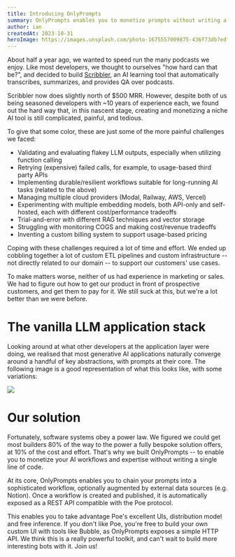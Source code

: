 ```yaml
---
title: Introducing OnlyPrompts
summary: OnlyPrompts enables you to monetize prompts without writing a single line of code.
author: ian
createdAt: 2023-10-31
heroImage: https://images.unsplash.com/photo-1675557009875-436f73db7edf?q=80&w=3540&auto=format&fit=crop
---
```


About half a year ago, we wanted to speed run the many podcasts we enjoy. Like most developers, we thought to ourselves "how hard can that be?", and decided to build [Scribbler](https://scribbler.so), an AI learning tool that automatically transcribes, summarizes, and provides QA over podcasts.

Scribbler now does slightly north of $500 MRR. However, despite both of us being seasoned developers with ~10 years of experience each, we found out the hard way that, in this nascent stage, creating and monetizing a niche AI tool is still complicated, painful, and tedious.

To give that some color, these are just some of the more painful challenges we faced:

- Validating and evaluating flakey LLM outputs, especially when utilizing function calling
- Retrying (expensive) failed calls, for example, to usage-based third party APIs
- Implementing durable/resilient workflows suitable for long-running AI tasks (related to the above)
- Managing multiple cloud providers (Modal, Railway, AWS, Vercel)
- Experimenting with multiple embedding models, both API-only and self-hosted, each with different cost/performance tradeoffs
- Trial-and-error with different RAG techniques and vector storage
- Struggling with monitoring COGS and making cost/revenue tradeoffs
- Inventing a custom billing system to support usage-based pricing

Coping with these challenges required a lot of time and effort. We ended up cobbling together a lot of custom ETL pipelines and custom infrastructure -- not directly related to our domain -- to support our customers' use cases.

To make matters worse, neither of us had experience in marketing or sales. We had to figure out how to get our product in front of prospective customers, and get them to pay for it. We still suck at this, but we're a lot better than we were before.

# The vanilla LLM application stack

Looking around at what other developers at the application layer were doing, we realised that most generative AI applications naturally converge around a handful of key abstractions, with prompts at their core. The following image is a good representation of what this looks like, with some variations:

<Image src="/blog/llm_stack.webp" width={1550} height={1085} />

# Our solution

Fortunately, software systems obey a power law. We figured we could get most builders 80% of the way to the power a fully bespoke solution offers, at 10% of the cost and effort. That's why we built OnlyPrompts -- to enable you to monetize your AI workflows and expertise without writing a single line of code.

At its core, OnlyPrompts enables you to chain your prompts into a sophisticated workflow, optionally augmented by external data sources (e.g. Notion).
Once a workflow is created and published, it is automatically exposed as a REST API compatible with the Poe protocol.

This enables you to take advantage Poe's excellent UIs, distribution model and free inference. If you don't like Poe, you're free to build your own custom UI with tools like Bubble, as OnlyPrompts exposes a simple HTTP API. We think this is a really powerful toolkit, and can't wait to build more interesting bots with it. Join us!
